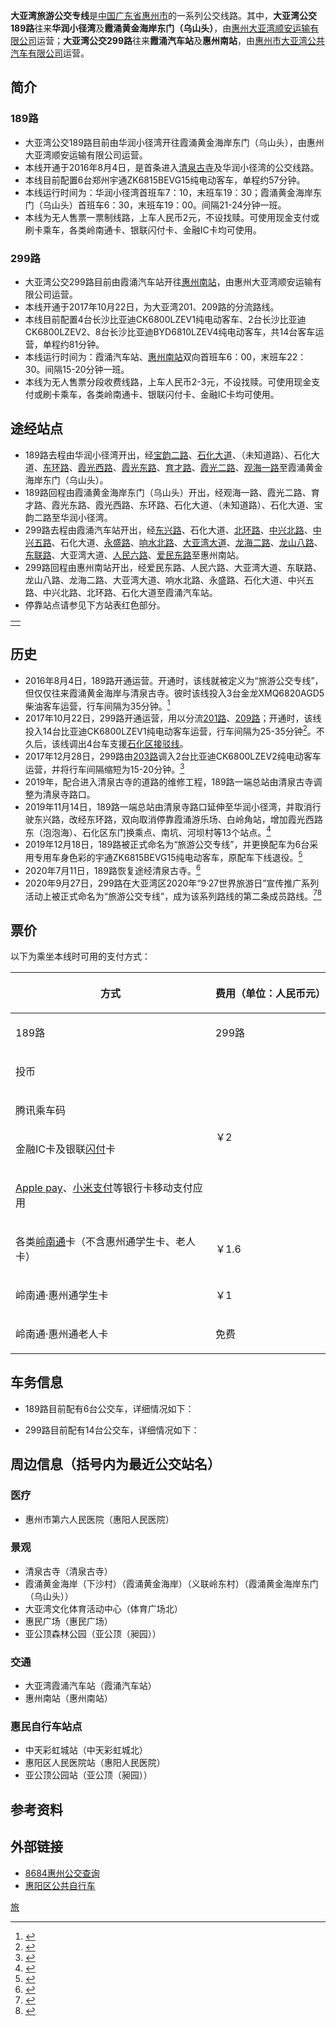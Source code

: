 {{Infobox Bus Route
| number=189路<br>旅游公交专线
| image=
| manager=大亚湾经济技术开发区公交客运服务管理中心
| operator=惠州大亚湾顺安运输有限公司
| vehicle=宇通ZK6815BEVG15（6台）
| garage=顺安运输停车场<br>黄金海岸东门（乌山头）公交总站
| start=华润小径湾
| end=霞涌黄金海岸东门（乌山头）
| length=16.6千米（往霞涌黄金海岸东门（乌山头））/16.7千米（往华润小径湾）
| level=7:10-19:20
| level1=6:30-19:00
| frequency=21-24分钟一班
| time=约57分钟
| fare=无人售票，一票制￥2，各卡证收费方案详见[[#票价|#票价]]
| bgcolor=yellowgreen
| fontcolor=black
| open=2016年8月4日
| timetable_link=
| system_nav=大亚湾公交
| previous_line=[[大亚湾公交188路|188]]
| next_line=[[大亚湾公交201路|201]]
}}
{{Infobox Bus Route
| number=299路<br>旅游公交专线
| image=
| manager=大亚湾经济技术开发区公交客运服务管理中心
| operator=惠州市大亚湾公共汽车有限公司
| vehicle=[[比亚迪K7|比亚迪CK6800LZEV1]]（4台）<br>[[比亚迪K7|比亚迪CK6800LZEV2]]（2台）<br>[[比亚迪K7|比亚迪BYD6810LZEV4]]（8台）<br>共12台
| garage=霞涌汽车站公交总站<br>惠州南站公交总站
| start=霞涌汽车站
| end=[[惠州南站|惠州南站]]
| length=27.4千米（往[[惠州南站|惠州南站]]）/27.5千米（往霞涌汽车站）
| level=霞涌汽车站：6:00-22:30<br/>[[惠州南站|惠州南站]]：6:00-22:30
| frequency=15-20分钟一班
| time=约81分钟
| fare=无人售票，￥2-3不等，各卡证收费方案详见[[#票价|#票价]]
| section_fare_1=大亚湾科技园（政务中心）
| section_fare_buffer_1=埔尾村路口与中天彩虹城南之间
| section_fare_2=埔尾村路口与中天彩虹城南之间
| section_fare_buffer_2=大亚湾科技园（政务中心）
| bgcolor=cyan
| fontcolor=black
| open=2017年10月22日
| timetable_link=
| system_nav=大亚湾公交
| previous_line=[[大亚湾公交268路|268]]
| next_line=[[大亚湾公交312路|312]]
}}

'''大亚湾旅游公交专线'''是[[中国|中国]][[广东省|广东省]][[惠州市|惠州市]]的一系列公交线路。其中，'''大亚湾公交189路'''往来'''华润小径湾'''及'''霞涌黄金海岸东门（乌山头）'''，由[[惠州大亚湾顺安运输有限公司|惠州大亚湾顺安运输有限公司]]运营；'''大亚湾公交299路'''往来'''霞涌汽车站'''及'''惠州南站'''，由[[惠州市大亚湾公共汽车有限公司|惠州市大亚湾公共汽车有限公司]]运营。

== 简介 ==
=== 189路 ===
* 大亚湾公交189路目前由华润小径湾开往霞涌黄金海岸东门（乌山头），由惠州大亚湾顺安运输有限公司运营。
* 本线开通于2016年8月4日，是首条进入[[清泉古寺|清泉古寺]]及华润小径湾的公交线路。
* 本线目前配置6台郑州宇通ZK6815BEVG15纯电动客车，单程约57分钟。
* 本线运行时间为：华润小径湾首班车7：10，末班车19：30；霞涌黄金海岸东门（乌山头）首班车6：30，末班车19：00。间隔21-24分钟一班。
* 本线为无人售票一票制线路，上车人民币2元，不设找赎。可使用现金支付或刷卡乘车，各类岭南通卡、银联闪付卡、金融IC卡均可使用。

=== 299路 ===
* 大亚湾公交299路目前由霞涌汽车站开往[[惠州南站|惠州南站]]，由惠州大亚湾顺安运输有限公司运营。
* 本线开通于2017年10月22日，为大亚湾201、209路的分流路线。
* 本线目前配置4台长沙比亚迪CK6800LZEV1纯电动客车、2台长沙比亚迪CK6800LZEV2、8台长沙比亚迪BYD6810LZEV4纯电动客车，共14台客车运营，单程约81分钟。
* 本线运行时间为：霞涌汽车站、[[惠州南站|惠州南站]]双向首班车6：00，末班车22：30。间隔15-20分钟一班。
* 本线为无人售票分段收费线路，上车人民币2-3元，不设找赎。可使用现金支付或刷卡乘车，各类岭南通卡、银联闪付卡、金融IC卡均可使用。

== 途经站点 ==
* 189路去程由华润小径湾开出，经[[宝韵二路|宝韵二路]]、[[石化大道|石化大道]]、（未知道路）、石化大道、[[东环路_(惠阳)|东环路]]、[[霞光西路|霞光西路]]、[[霞光东路|霞光东路]]、[[育才路_(惠阳)|育才路]]、[[霞光二路|霞光二路]]、[[观海一路|观海一路]]至霞涌黄金海岸东门（乌山头）。
* 189路回程由霞涌黄金海岸东门（乌山头）开出，经观海一路、霞光二路、育才路、霞光东路、霞光西路、东环路、石化大道、（未知道路）、石化大道、宝韵二路至华润小径湾。
* 299路去程由霞涌汽车站开出，经[[东兴路_(惠阳)|东兴路]]、石化大道、[[北环路_(大亚湾)|北环路]]、[[中兴北路|中兴北路]]、[[中兴五路|中兴五路]]、石化大道、[[永盛路_(惠阳)|永盛路]]、[[响水北路|响水北路]]、[[大亚湾大道|大亚湾大道]]、[[龙海二路|龙海二路]]、[[龙山八路|龙山八路]]、[[东联路|东联路]]、大亚湾大道、[[人民六路|人民六路]]、[[爱民东路|爱民东路]]至惠州南站。
* 299路回程由惠州南站开出，经爱民东路、人民六路、大亚湾大道、东联路、龙山八路、龙海二路、大亚湾大道、响水北路、永盛路、石化大道、中兴五路、中兴北路、北环路、石化大道至霞涌汽车站。
* 停靠站点请参见下方站表红色部分。
{|align=center
|
{{惠州公交RDT/大亚湾旅游公交专线}}
|}

== 历史 ==
* 2016年8月4日，189路开通运营。开通时，该线就被定义为“旅游公交专线”，但仅仅往来霞涌黄金海岸与清泉古寺。彼时该线投入3台金龙XMQ6820AGD5柴油客车运营，行车间隔为35分钟。<ref>{{Cite news|author=欧阳德辉|author2=丁雪花|title=黄金海岸至清泉古寺旅游专线开通|url=https://www.sohu.com/a/109206144_222493|date=2016-08-05|newspaper=《[[惠州日报|惠州日报]]》|pages=A5|via=[[搜狐|搜狐]]|access-date=2020-11-17}}</ref>
* 2017年10月22日，299路开通运营，用以分流[[大亚湾公交201路|201路]]、[[大亚湾公交209路|209路]]；开通时，该线投入14台比亚迪CK6800LZEV1纯电动客车运营，行车间隔为25-35分钟<ref>{{Cite news|author=匡湘鄂|title=大亚湾区开通299线跨区公交线路|url=http://e.hznews.com/djsb/pc/content/201710/24/content_624452.html|date=2017-10-24|newspaper=《[[东江时报|东江时报]]》|pages=A07|access-date=2020-11-17}}</ref>。不久后，该线调出4台车支援[[大亚湾公交石化区接驳线|石化区接驳线]]。
* 2017年12月28日，299路由[[大亚湾公交203路|203路]]调入2台比亚迪CK6800LZEV2纯电动客车运营，并将行车间隔缩短为15-20分钟。<ref>{{Cite news|author=姚亚超|title=南边灶安置区通公交|url=http://e.hznews.com/hzrb/pc/content/201801/02/content_206167.html|date=2018-01-02|newspaper=《[[惠州日报|惠州日报]]》|pages=A8|access-date=2020-11-17}}</ref>
* 2019年，配合进入清泉古寺的道路的维修工程，189路一端总站由清泉古寺调整为清泉寺路口。
* 2019年11月14日，189路一端总站由清泉寺路口延伸至华润小径湾，并取消行驶东兴路，改经东环路，双向取消停靠霞涌游乐场、白岭角站，增加霞光西路东（泡泡海）、石化区东门换乘点、南坑、河坝村等13个站点。<ref>{{Cite news|author=姚亚超|title=黄金海岸至小径湾有了直达公交|url=http://e.hznews.com/hzrb/pc/content/201911/15/content_918649.html|date=2019-11-15|newspaper=《[[惠州日报|惠州日报]]》|pages=5|access-date=2020-11-17}}</ref>
* 2019年12月18日，189路被正式命名为“旅游公交专线”，并更换配车为6台采用专用车身色彩的宇通ZK6815BEVG15纯电动客车，原配车下线退役。<ref>{{Cite news|author=姚亚超|author2=冯加昌、林美菊|title=首条旅游公交专线开通|url=http://e.hznews.com/hzrb/pc/content/201912/24/content_925464.html|date=2019-12-24|newspaper=《[[惠州日报|惠州日报]]》|pages=7|access-date=2020-11-17}}</ref>
* 2020年7月11日，189路恢复途经清泉古寺。<ref>{{Cite news|title=今天起，又可以坐189线到“清泉古寺”啦！|url=https://www.sohu.com/a/407097424_654559|date=2020-07-11|work=大亚湾公交|via=[[搜狐|搜狐]]|access-date=2020-11-17}}</ref>
* 2020年9月27日，299路在大亚湾区2020年“9·27世界旅游日”宣传推广系列活动上被正式命名为“旅游公交专线”，成为该系列路线的第二条成员路线。<ref>{{Cite web|title=大亚湾区旅游局举办2020年“9·27世界旅游日”宣传推广系列活动|url=http://www.dayawan.gov.cn/bmpd/lyj/gzdt/content/post_4077451.html|date=2020-09-28|publisher=惠州大亚湾经济技术开发区管理委员会|access-date=2020-11-17}}</ref><ref>{{Cite AV media|author=龚武胜、邹益中|title=大亚湾区旅游局举办“世界旅游日”宣传推广系列活动|url=http://www.hzrtv.cn/xqpd/dywxw/28992508.shtml|date=2020-10-01|medium=《大亚湾报道》|publisher=[[惠州广播电视台#网站|东江传媒网]]|access-date=2020-11-17}}</ref>

== 票价 ==
以下为乘坐本线时可用的支付方式：
{| class="wikitable"
! rowspan="2"|方式 !! colspan="2"|费用（单位：人民币元）
|-
! 189路 !! 299路
|-
| 投币 || rowspan="4"|￥2 || rowspan="4"|￥2-3
|-
| 腾讯乘车码
|-
| 金融IC卡及银联[[闪付|闪付]]卡
|-
| [[Apple_pay|Apple pay]]、[[小米支付|小米支付]]等银行卡移动支付应用
|-
| 各类[[岭南通|岭南通]]卡（不含惠州通学生卡、老人卡） || ￥1.6 || ￥1.6-2.4
|-
| 岭南通·惠州通学生卡 || ￥1 || ￥1-1.5
|-
| 岭南通·惠州通老人卡 || colspan="2"|免费
|}

== 车务信息 ==
* 189路目前配有6台公交车，详细情况如下：
{{惠州公交车务|03135D|03285D|03515D|03522D|03550D|03595D}}

* 299路目前配有14台公交车，详细情况如下：
{{惠州公交车务|56249|56443|60450|60479|60540|60550|79619|79696|79861|80302|80322|80950|83016|89301}}

== 周边信息（括号内为最近公交站名） ==
=== 医疗 ===
* 惠州市第六人民医院（惠阳人民医院）

=== 景观 ===
* 清泉古寺（清泉古寺）
* 霞涌黄金海岸（下沙村）（霞涌黄金海岸）（义联岭东村）（霞涌黄金海岸东门（乌山头））
* 大亚湾文化体育活动中心（体育广场北）
* 惠民广场（惠民广场）
* 亚公顶森林公园（亚公顶（昶园））

=== 交通 ===
* 大亚湾霞涌汽车站（霞涌汽车站）
* 惠州南站（惠州南站）

=== 惠民自行车站点 ===
* 中天彩虹城站（中天彩虹城北）
* 惠阳区人民医院站（惠阳人民医院）
* 亚公顶公园站（亚公顶（昶园））

== 参考资料 ==
{{Reflist}}

== 外部链接 ==
* [http://huizhou.8684.cn/ 8684惠州公交查询] {{Wayback|url=http://huizhou.8684.cn/ |date=20201022072348 }}
* [http://hy.2773456.com/ 惠阳区公共自行车] {{Wayback|url=http://hy.2773456.com/ |date=20191229074806 }}

{{惠州公交}}
[[Category:大亚湾公交线路|旅]]